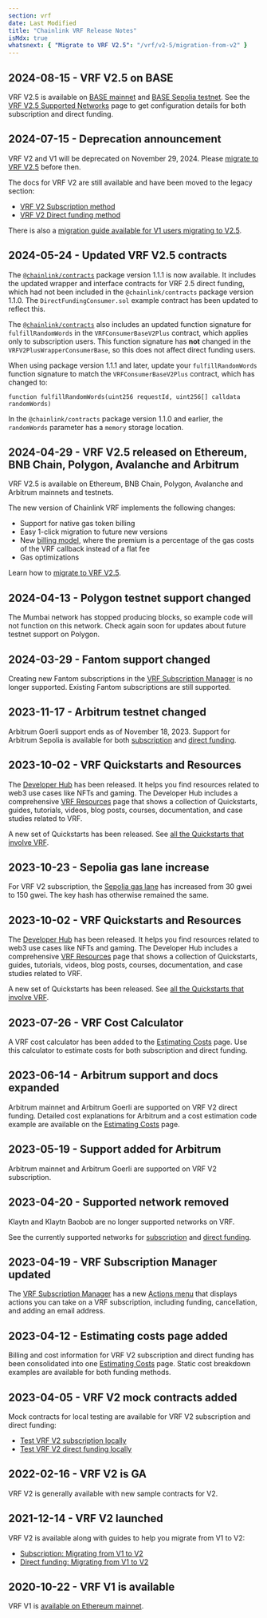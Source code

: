 ```yaml
---
section: vrf
date: Last Modified
title: "Chainlink VRF Release Notes"
isMdx: true
whatsnext: { "Migrate to VRF V2.5": "/vrf/v2-5/migration-from-v2" }
---
```


## 2024-08-15 - VRF V2.5 on BASE

VRF V2.5 is available on [BASE mainnet](/vrf/v2-5/supported-networks#base-mainnet) and [BASE Sepolia testnet](/vrf/v2-5/supported-networks#base-sepolia-testnet). See the [VRF V2.5 Supported Networks](/vrf/v2-5/supported-networks) page to get configuration details for both subscription and direct funding.

## 2024-07-15 - Deprecation announcement

VRF V2 and V1 will be deprecated on November 29, 2024. Please [migrate to VRF V2.5](/vrf/v2-5/migration-from-v2) before then.

The docs for VRF V2 are still available and have been moved to the legacy section:

- [VRF V2 Subscription method](/vrf/v2/subscription)
- [VRF V2 Direct funding method](/vrf/v2/direct-funding)

There is also a [migration guide available for V1 users migrating to V2.5](/vrf/v2-5/migration-from-v1).

## 2024-05-24 - Updated VRF V2.5 contracts

The [`@chainlink/contracts`](https://www.npmjs.com/package/@chainlink/contracts/v/1.1.1) package version 1.1.1 is now available. It includes the updated wrapper and interface contracts for VRF 2.5 direct funding, which had not been included in the `@chainlink/contracts` package version 1.1.0. The `DirectFundingConsumer.sol` example contract has been updated to reflect this.

The [`@chainlink/contracts`](https://www.npmjs.com/package/@chainlink/contracts/v/1.1.1) also includes an updated function signature for `fulfillRandomWords` in the `VRFConsumerBaseV2Plus` contract, which applies only to subscription users. This function signature has **not** changed in the `VRFV2PlusWrapperConsumerBase`, so this does not affect direct funding users.

When using package version 1.1.1 and later, update your `fulfillRandomWords` function signature to match the `VRFConsumerBaseV2Plus` contract, which has changed to:

```
function fulfillRandomWords(uint256 requestId, uint256[] calldata randomWords)
```

In the `@chainlink/contracts` package version 1.1.0 and earlier, the `randomWords` parameter has a `memory` storage location.

## 2024-04-29 - VRF V2.5 released on Ethereum, BNB Chain, Polygon, Avalanche and Arbitrum

VRF V2.5 is available on Ethereum, BNB Chain, Polygon, Avalanche and Arbitrum mainnets and testnets.

The new version of Chainlink VRF implements the following changes:

- Support for native gas token billing
- Easy 1-click migration to future new versions
- New [billing model](/vrf/v2-5/billing), where the premium is a percentage of the gas costs of the VRF callback instead of a flat fee
- Gas optimizations

Learn how to [migrate to VRF V2.5](/vrf/v2-5/migration-from-v2).

## 2024-04-13 - Polygon testnet support changed

The Mumbai network has stopped producing blocks, so example code will not function on this network. Check again soon
for updates about future testnet support on Polygon.

## 2024-03-29 - Fantom support changed

Creating new Fantom subscriptions in the [VRF Subscription Manager](https://vrf.chain.link/) is no longer supported. Existing Fantom subscriptions are still supported.

## 2023-11-17 - Arbitrum testnet changed

Arbitrum Goerli support ends as of November 18, 2023. Support for Arbitrum Sepolia is available for both [subscription](/vrf/v2/subscription/supported-networks#arbitrum-sepolia-testnet) and [direct funding](/vrf/v2/direct-funding/supported-networks#arbitrum-sepolia-testnet).

## 2023-10-02 - VRF Quickstarts and Resources

The [Developer Hub](https://dev.chain.link/) has been released. It helps you find resources related to web3 use cases like NFTs and gaming. The Developer Hub includes a comprehensive [VRF Resources](https://dev.chain.link/products/vrf) page that shows a collection of Quickstarts, guides, tutorials, videos, blog posts, courses, documentation, and case studies related to VRF.

A new set of Quickstarts has been released. See [all the Quickstarts that involve VRF](https://dev.chain.link/resources/quickstarts?product=VRF).

## 2023-10-23 - Sepolia gas lane increase

For VRF V2 subscription, the [Sepolia gas lane](/vrf/v2/subscription/supported-networks#sepolia-testnet) has increased from 30 gwei to 150 gwei. The key hash has otherwise remained the same.

## 2023-10-02 - VRF Quickstarts and Resources

The [Developer Hub](https://dev.chain.link/) has been released. It helps you find resources related to web3 use cases like NFTs and gaming. The Developer Hub includes a comprehensive [VRF Resources](https://dev.chain.link/products/vrf) page that shows a collection of Quickstarts, guides, tutorials, videos, blog posts, courses, documentation, and case studies related to VRF.

A new set of Quickstarts has been released. See [all the Quickstarts that involve VRF](https://dev.chain.link/resources/quickstarts?product=VRF).

## 2023-07-26 - VRF Cost Calculator

A VRF cost calculator has been added to the [Estimating Costs](/vrf/v2/estimating-costs) page. Use this calculator to estimate costs for both subscription and direct funding.

## 2023-06-14 - Arbitrum support and docs expanded

Arbitrum mainnet and Arbitrum Goerli are supported on VRF V2 direct funding. Detailed cost explanations for Arbitrum and a cost estimation code example are available on the [Estimating Costs](/vrf/v2/estimating-costs) page.

## 2023-05-19 - Support added for Arbitrum

Arbitrum mainnet and Arbitrum Goerli are supported on VRF V2 subscription.

## 2023-04-20 - Supported network removed

Klaytn and Klaytn Baobob are no longer supported networks on VRF.

See the currently supported networks for [subscription](/vrf/v2/subscription/supported-networks) and [direct funding](/vrf/v2/direct-funding/supported-networks).

## 2023-04-19 - VRF Subscription Manager updated

The [VRF Subscription Manager](https://vrf.chain.link/) has a new [Actions menu](/vrf/v2/subscription/ui#actions-menu) that displays actions you can take on a VRF subscription, including funding, cancellation, and adding an email address.

## 2023-04-12 - Estimating costs page added

Billing and cost information for VRF V2 subscription and direct funding has been consolidated into one [Estimating Costs](/vrf/v2/estimating-costs) page. Static cost breakdown examples are available for both funding methods.

## 2023-04-05 - VRF V2 mock contracts added

Mock contracts for local testing are available for VRF V2 subscription and direct funding:

- [Test VRF V2 subscription locally](/vrf/v2/subscription/examples/test-locally)
- [Test VRF V2 direct funding locally](/vrf/v2/direct-funding/examples/test-locally)

## 2022-02-16 - VRF V2 is GA

VRF V2 is generally available with new sample contracts for V2.

## 2021-12-14 - VRF V2 launched

VRF V2 is available along with guides to help you migrate from V1 to V2:

- [Subscription: Migrating from V1 to V2](/vrf/v2/subscription/migration-from-v1)
- [Direct funding: Migrating from V1 to V2](/vrf/v2/direct-funding/migration-from-v1)

## 2020-10-22 - VRF V1 is available

VRF V1 is [available on Ethereum mainnet](https://blog.chain.link/chainlink-vrf-now-live-on-ethereum-mainnet/).
